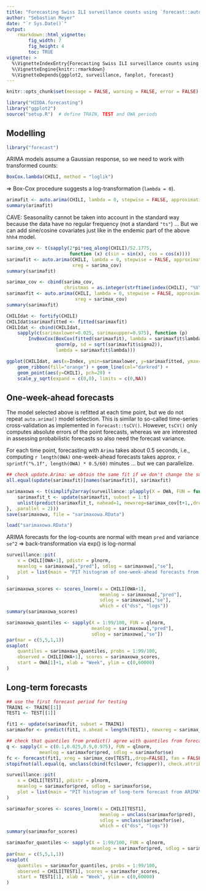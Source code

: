 ```yaml
---
title: "Forecasting Swiss ILI surveillance counts using `forecast::auto.arima`"
author: "Sebastian Meyer"
date: "`r Sys.Date()`"
output:
    rmarkdown::html_vignette:
        fig_width: 7
        fig_height: 4
        toc: TRUE
vignette: >
  %\VignetteIndexEntry{Forecasting Swiss ILI surveillance counts using 'forecast::auto.arima'}
  %\VignetteEngine{knitr::rmarkdown}
  %\VignetteDepends{ggplot2, surveillance, fanplot, forecast}
---
```


```r
knitr::opts_chunk$set(message = FALSE, warning = FALSE, error = FALSE)
```

```r
library("HIDDA.forecasting")
library("ggplot2")
source("setup.R")  # define TRAIN, TEST and OWA periods
```


## Modelling

```r
library("forecast")
```

ARIMA models assume a Gaussian response, so we need to work with transformed counts:

```r
BoxCox.lambda(CHILI, method = "loglik")
```

=> Box-Cox procedure suggests a log-transformation (`lambda = 0`).


```r
arimafit <- auto.arima(CHILI, lambda = 0, stepwise = FALSE, approximation = FALSE)
summary(arimafit)
```

CAVE: Seasonality cannot be taken into account in the standard way because the
data have no regular frequency (not a standard `"ts"`) ...
But we can add sine/cosine covariates just like in the endemic part of the above
`hhh4` model.

```r
sarima_cov <- t(sapply(2*pi*seq_along(CHILI)/52.1775,
                       function (x) c(sin = sin(x), cos = cos(x))))
sarimafit <- auto.arima(CHILI, lambda = 0, stepwise = FALSE, approximation = FALSE,
                        xreg = sarima_cov)
summary(sarimafit)
```

```r
sarimax_cov <- cbind(sarima_cov,
                     christmas = as.integer(strftime(index(CHILI), "%V") == "52"))
sarimaxfit <- auto.arima(CHILI, lambda = 0, stepwise = FALSE, approximation = FALSE,
                         xreg = sarimax_cov)
summary(sarimaxfit)
```


```r
CHILIdat <- fortify(CHILI)
CHILIdat$sarimaxfitted <- fitted(sarimaxfit)
CHILIdat <- cbind(CHILIdat,
    sapply(c(sarimaxlower=0.025, sarimaxupper=0.975), function (p)
        InvBoxCox(BoxCox(fitted(sarimaxfit), lambda = sarimaxfit$lambda) +
                  qnorm(p, sd = sqrt(sarimaxfit$sigma2)),
                  lambda = sarimaxfit$lambda)))
```

```r
ggplot(CHILIdat, aes(x=Index, ymin=sarimaxlower, y=sarimaxfitted, ymax=sarimaxupper)) +
    geom_ribbon(fill="orange") + geom_line(col="darkred") +
    geom_point(aes(y=CHILI), pch=20) +
    scale_y_sqrt(expand = c(0,0), limits = c(0,NA))
```



## One-week-ahead forecasts

The model selected above is refitted at each time point, but
we do not repeat `auto.arima()` model selection.
This is similar to so-called time-series cross-validation as implemented in
`forecast::tsCV()`. However, `tsCV()` only computes absolute errors of the point
forecasts, whereas we are interested in assessing probabilistic forecasts so
also need the forecast variance.

For each time point, forecasting with `Arima` takes about 0.5 seconds, i.e.,
computing `r length(OWA)` one-week-ahead forecasts takes approx.
`r sprintf("%.1f", length(OWA) * 0.5/60)` minutes ... but we can parallelize.

```r
## check update.Arima: we obtain the same fit if we don't change the subset
all.equal(update(sarimaxfit)[names(sarimaxfit)], sarimaxfit)
```

```r
sarimaxowa <- t(simplify2array(surveillance::plapply(X = OWA, FUN = function (t) {
    sarimaxfit_t <- update(sarimaxfit, subset = 1:t)
    unlist(predict(sarimaxfit_t, nahead=1, newxreg=sarimax_cov[t+1,,drop=FALSE]))
}, .parallel = 2)))
save(sarimaxowa, file = "sarimaxowa.RData")
```
```r
load("sarimaxowa.RData")
```


ARIMA forecasts for the log-counts are normal with mean `pred` and variance `se^2`
=> back-transformation via exp() is log-normal

```r
surveillance::pit(
    x = CHILI[OWA+1], pdistr = plnorm,
    meanlog = sarimaxowa[,"pred"], sdlog = sarimaxowa[,"se"],
    plot = list(main = "PIT histogram of one-week-ahead forecasts from ARIMA")
)
```

```r
sarimaxowa_scores <- scores_lnorm(x = CHILI[OWA+1],
                                  meanlog = sarimaxowa[,"pred"],
                                  sdlog = sarimaxowa[,"se"],
                                  which = c("dss", "logs"))
summary(sarimaxowa_scores)
```

```r
sarimaxowa_quantiles <- sapply(X = 1:99/100, FUN = qlnorm,
                               meanlog = sarimaxowa[,"pred"],
                               sdlog = sarimaxowa[,"se"])
par(mar = c(5,5,1,1))
osaplot(
    quantiles = sarimaxowa_quantiles, probs = 1:99/100,
    observed = CHILI[OWA+1], scores = sarimaxowa_scores,
    start = OWA[1]+1, xlab = "Week", ylim = c(0,60000)
)
```



## Long-term forecasts

```r
## use the first forecast period for testing
TRAIN1 <- TRAIN[[1]]
TEST1 <- TEST[[1]]
```

```r
fit1 <- update(sarimaxfit, subset = TRAIN1)
sarimaxfor <- predict(fit1, n.ahead = length(TEST1), newxreg = sarimax_cov[TEST1,,drop=FALSE])
```
```r
## check that quantiles from predict() agree with quantiles from forecast()
q <- sapply(X = c(0.1,0.025,0.9,0.975), FUN = qlnorm,
            meanlog = sarimaxfor$pred, sdlog = sarimaxfor$se)
fc <- forecast(fit1, xreg = sarimax_cov[TEST1,,drop=FALSE], fan = FALSE)
stopifnot(all.equal(q, unclass(cbind(fc$lower, fc$upper)), check.attributes = FALSE))
```

```r
surveillance::pit(
    x = CHILI[TEST1], pdistr = plnorm,
    meanlog = sarimaxfor$pred, sdlog = sarimaxfor$se,
    plot = list(main = "PIT histogram of long-term forecast from ARIMA")
)
```

```r
sarimaxfor_scores <- scores_lnorm(x = CHILI[TEST1],
                                  meanlog = unclass(sarimaxfor$pred),
                                  sdlog = unclass(sarimaxfor$se),
                                  which = c("dss", "logs"))
summary(sarimaxfor_scores)
```

```r
sarimaxfor_quantiles <- sapply(X = 1:99/100, FUN = qlnorm,
                               meanlog = sarimaxfor$pred, sdlog = sarimaxfor$se)
par(mar = c(5,5,1,1))
osaplot(
    quantiles = sarimaxfor_quantiles, probs = 1:99/100,
    observed = CHILI[TEST1], scores = sarimaxfor_scores,
    start = TEST1[1], xlab = "Week", ylim = c(0,60000)
)
```
